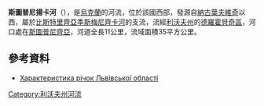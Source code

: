'''斯圖普尼揚卡河'''（{{lang-uk|Ступнянка}}），是[[烏克蘭|烏克蘭]]的河流，位於該國西部，發源自[[納古葉夫維奇|納古葉夫維奇]]以西，屬於[[比斯特里齊亞季斯梅尼齊卡河|比斯特里齊亞季斯梅尼齊卡河]]的支流，流經[[利沃夫州|利沃夫州]]的[[德羅霍貝奇區|德羅霍貝奇區]]，河口處在[[斯圖普尼齊亞|斯圖普尼齊亞]]，河道全長11公里，流域面積35平方公里。

==參考資料==
* [http://oblwodgosp.lviv.ua/files/pi4ku.doc Характеристика річок Львівської області]{{dead link|date=2017年12月 |bot=InternetArchiveBot |fix-attempted=yes }}

{{DEFAULTSORT:Ступнянка}}
[[Category:利沃夫州河流|Category:利沃夫州河流]]


{{Ukraine-river-stub}}